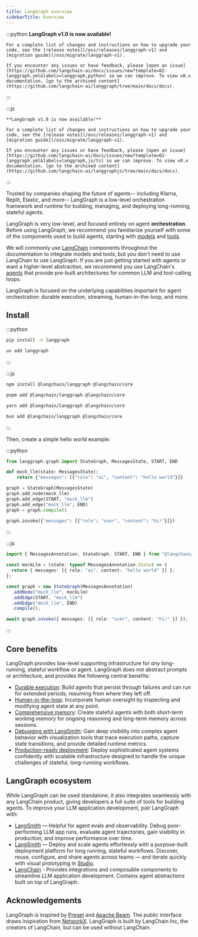 ```yaml
---
title: LangGraph overview
sidebarTitle: Overview
---
```


:::python
<Callout icon="bullhorn" color="#DFC5FE" iconType="regular">
    **LangGraph v1.0 is now available!**

    For a complete list of changes and instructions on how to upgrade your code, see the [release notes](/oss/releases/langgraph-v1) and [migration guide](/oss/migrate/langgraph-v1).

    If you encounter any issues or have feedback, please [open an issue](https://github.com/langchain-ai/docs/issues/new?template=02-langgraph.yml&labels=langgraph,python) so we can improve. To view v0.x documentation, [go to the archived content](https://github.com/langchain-ai/langgraph/tree/main/docs/docs).
</Callout>
:::

:::js
<Callout icon="bullhorn" color="#DFC5FE" iconType="regular">

    **LangGraph v1.0 is now available!**

    For a complete list of changes and instructions on how to upgrade your code, see the [release notes](/oss/releases/langgraph-v1) and [migration guide](/oss/migrate/langgraph-v1).

    If you encounter any issues or have feedback, please [open an issue](https://github.com/langchain-ai/docs/issues/new?template=02-langgraph.yml&labels=langgraph,js/ts) so we can improve. To view v0.x documentation, [go to the archived content](https://github.com/langchain-ai/langgraphjs/tree/main/docs/docs).
</Callout>
:::

Trusted by companies shaping the future of agents-- including Klarna, Replit, Elastic, and more-- LangGraph is a low-level orchestration framework and runtime for building, managing, and deploying long-running, stateful agents.

LangGraph is very low-level, and focused entirely on agent **orchestration**. Before using LangGraph, we recommend you familiarize yourself with some of the components used to build agents, starting with [models](/oss/langchain/models) and [tools](/oss/langchain/tools).

We will commonly use [LangChain](/oss/langchain/overview) components throughout the documentation to integrate models and tools, but you don't need to use LangChain to use LangGraph. If you are just getting started with agents or want a higher-level abstraction, we recommend you use LangChain's [agents](/oss/langchain/agents) that provide pre-built architectures for common LLM and tool-calling loops.

LangGraph is focused on the underlying capabilities important for agent orchestration: durable execution, streaming, human-in-the-loop, and more.

## <Icon icon="download" size={20} /> Install

:::python
<CodeGroup>
```bash pip
pip install -U langgraph
```

```bash uv
uv add langgraph
```
</CodeGroup>
:::

:::js
<CodeGroup>
```bash npm
npm install @langchain/langgraph @langchain/core
```

```bash pnpm
pnpm add @langchain/langgraph @langchain/core
```

```bash yarn
yarn add @langchain/langgraph @langchain/core
```

```bash bun
bun add @langchain/langgraph @langchain/core
```
</CodeGroup>
:::

Then, create a simple hello world example:

:::python
```python
from langgraph.graph import StateGraph, MessagesState, START, END

def mock_llm(state: MessagesState):
    return {"messages": [{"role": "ai", "content": "hello world"}]}

graph = StateGraph(MessagesState)
graph.add_node(mock_llm)
graph.add_edge(START, "mock_llm")
graph.add_edge("mock_llm", END)
graph = graph.compile()

graph.invoke({"messages": [{"role": "user", "content": "hi!"}]})
```
:::

:::js
```typescript
import { MessagesAnnotation, StateGraph, START, END } from "@langchain/langgraph";

const mockLlm = (state: typeof MessagesAnnotation.State) => {
  return { messages: [{ role: "ai", content: "hello world" }] };
};

const graph = new StateGraph(MessagesAnnotation)
  .addNode("mock_llm", mockLlm)
  .addEdge(START, "mock_llm")
  .addEdge("mock_llm", END)
  .compile();

await graph.invoke({ messages: [{ role: "user", content: "hi!" }] });
```
:::

## Core benefits

LangGraph provides low-level supporting infrastructure for *any* long-running, stateful workflow or agent. LangGraph does not abstract prompts or architecture, and provides the following central benefits:

* [Durable execution](/oss/langgraph/durable-execution): Build agents that persist through failures and can run for extended periods, resuming from where they left off.
* [Human-in-the-loop](/oss/langgraph/interrupts): Incorporate human oversight by inspecting and modifying agent state at any point.
* [Comprehensive memory](/oss/concepts/memory): Create stateful agents with both short-term working memory for ongoing reasoning and long-term memory across sessions.
* [Debugging with LangSmith](/langsmith/home): Gain deep visibility into complex agent behavior with visualization tools that trace execution paths, capture state transitions, and provide detailed runtime metrics.
* [Production-ready deployment](/langsmith/deployments): Deploy sophisticated agent systems confidently with scalable infrastructure designed to handle the unique challenges of stateful, long-running workflows.

## LangGraph ecosystem

While LangGraph can be used standalone, it also integrates seamlessly with any LangChain product, giving developers a full suite of tools for building agents. To improve your LLM application development, pair LangGraph with:

* [LangSmith](http://www.langchain.com/langsmith) — Helpful for agent evals and observability. Debug poor-performing LLM app runs, evaluate agent trajectories, gain visibility in production, and improve performance over time.
* [LangSmith](/langsmith/home) — Deploy and scale agents effortlessly with a purpose-built deployment platform for long running, stateful workflows. Discover, reuse, configure, and share agents across teams — and iterate quickly with visual prototyping in [Studio](/langsmith/studio).
* [LangChain](/oss/langchain/overview) - Provides integrations and composable components to streamline LLM application development. Contains agent abstractions built on top of LangGraph.

## Acknowledgements

LangGraph is inspired by [Pregel](https://research.google/pubs/pub37252/) and [Apache Beam](https://beam.apache.org/). The public interface draws inspiration from [NetworkX](https://networkx.org/documentation/latest/). LangGraph is built by LangChain Inc, the creators of LangChain, but can be used without LangChain.
